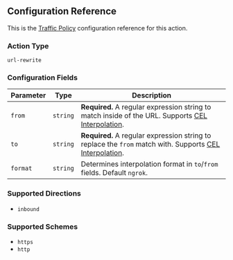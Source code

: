 ## Configuration Reference

This is the [Traffic Policy](/docs/http/traffic-policy/) configuration
reference for this action.

### Action Type

`url-rewrite`

### Configuration Fields

| Parameter | Type     | Description                                                                                                                   |
| --------- | -------- | ----------------------------------------------------------------------------------------------------------------------------- |
| `from`    | `string` | **Required.** A regular expression string to match inside of the URL. Supports [CEL Interpolation](#cel-interpolation).       |
| `to`      | `string` | **Required.** A regular expression string to replace the `from` match with. Supports [CEL Interpolation](#cel-interpolation). |
| `format`  | `string` | Determines interpolation format in `to`/`from` fields. Default `ngrok`.                                                       |

### Supported Directions

- `inbound`

### Supported Schemes

- `https`
- `http`
